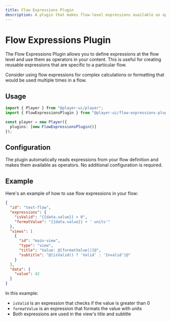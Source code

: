```yaml
---
title: Flow Expressions Plugin
description: A plugin that makes flow-level expressions available as operators in the expression evaluator
---
```


# Flow Expressions Plugin

The Flow Expressions Plugin allows you to define expressions at the flow level and use them as operators in your content. This is useful for creating reusable expressions that are specific to a particular flow.

Consider using flow expressions for complex calculations or formatting that would be used multiple times in a flow.

## Usage

```typescript
import { Player } from "@player-ui/player";
import { FlowExpressionsPlugin } from "@player-ui/flow-expressions-plugin";

const player = new Player({
  plugins: [new FlowExpressionsPlugin()]
});
```

## Configuration

The plugin automatically reads expressions from your flow definition and makes them available as operators. No additional configuration is required.

## Example

Here's an example of how to use flow expressions in your flow:

```json
{
  "id": "test-flow",
  "expressions": {
    "isValid": "{{data.value}} > 0",
    "formatValue": "{{data.value}} + ' units'"
  },
  "views": [
    {
      "id": "main-view",
      "type": "view",
      "title": "Value: @[formatValue()]@",
      "subtitle": "@[isValid() ? 'Valid' : 'Invalid']@"
    }
  ],
  "data": {
    "value": 42
  }
}
```

In this example:
- `isValid` is an expression that checks if the value is greater than 0
- `formatValue` is an expression that formats the value with units
- Both expressions are used in the view's title and subtitle